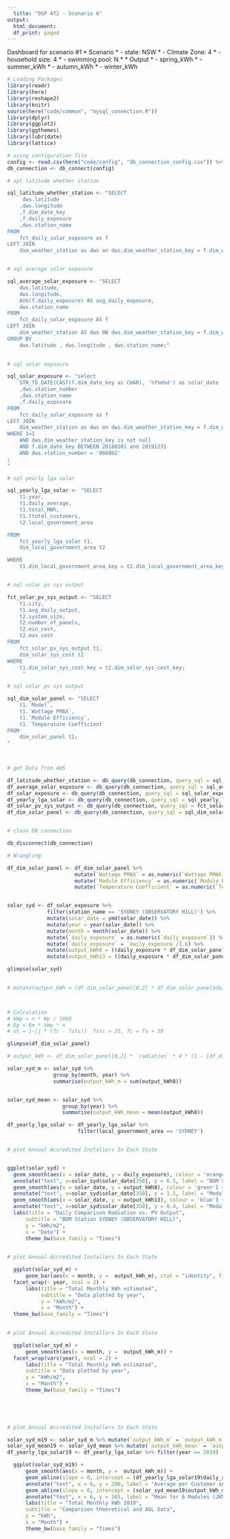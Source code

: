 ```yaml
---
  title: "DSP AT2 - Scenario 6"
output:
  html_document:
  df_print: paged
---
```

  
  Dashboard for scenario #1
* Scenario
* - state: NSW
* - Climate Zone: 4
* - household size: 4
* - swimming pool: N
* 
  * Output
* - spring_kWh
* - summer_kWh
* - autumn_kWh
* - winter_kWh

```R

# Loading Packages
library(readr)
library(here)
library(reshape2)
library(knitr)
source(here("code/common", "mysql_connection.R"))
library(dplyr)
library(ggplot2)
library(ggthemes)
library(lubridate)
library(lattice)


```

```R

# using configuration file
config <- read.csv(here("code/config", "db_connection_config.csv")) %>% filter(user_key == "rato_rds")
db_connection <- db_connect(config)

# spl latitude whether station

sql_latitude_whether_station <- "SELECT
     dws.latitude
    ,dws.longitude
    ,f.dim_date_key
    ,f.daily_exposure
    ,dws.station_name
FROM 
    fct_daily_solar_exposure as f
LEFT JOIN 
    dim_weather_station as dws on dws.dim_weather_station_key = f.dim_weather_station_key;"


# sql average solar exposure

sql_average_solar_exposure <- "SELECT
    dws.latitude,
    dws.longitude,
    AVG(f.daily_exposure) AS avg_daily_exposure,
    dws.station_name
FROM
    fct_daily_solar_exposure AS f
LEFT JOIN
    dim_weather_station AS dws ON dws.dim_weather_station_key = f.dim_weather_station_key
GROUP BY 
    dws.latitude , dws.longitude , dws.station_name;"

 
# sql solar exposure

sql_solar_exposure <- "select
    STR_TO_DATE(CAST(f.dim_date_key as CHAR), '%Y%m%d') as solar_date
    ,dws.station_number 
    ,dws.station_name 
    ,f.daily_exposure 
FROM 
    fct_daily_solar_exposure as f
LEFT JOIN 
    dim_weather_station as dws on dws.dim_weather_station_key = f.dim_weather_station_key 
WHERE 1=1
    AND dws.dim_weather_station_key is not null
    AND f.dim_date_key BETWEEN 20180101 and 20191231
    AND dws.station_number = '066062'
;
"

# sql yearly lga solar

sql_yearly_lga_solar <- "SELECT 
    t1.year,
    t1.daily_average,
    t1.total_MWh,
    t1.ttotal_customers,
    t2.local_government_area

FROM
    fct_yearly_lga_solar t1,
    dim_local_government_area t2

WHERE
    t1.dim_local_government_area_key = t2.dim_local_government_area_key; "


# sql solar pv sys output

fct_solar_pv_sys_output <- "SELECT 
    t1.city,
    t1.avg_daily_output,
    t2.system_size,
    t2.number_of_panels,
    t2.min_cost,
    t2.max_cost
FROM
    fct_solar_pv_sys_output t1,
    dim_solar_sys_cost t2
WHERE
    t1.dim_solar_sys_cost_key = t2.dim_solar_sys_cost_key; 
     "

# sql solar pv sys output

sql_dim_solar_panel <- "SELECT
    t1.`Model`,
    t1.`Wattage PMAX`,
    t1.`Module Efficiency`, 
    t1.`Temperature Coefficient`
FROM 
    dim_solar_panel t1; 
"
  


# get Data from AWS 

df_latitude_whether_station <- db_query(db_connection, query_sql = sql_latitude_whether_station)
df_average_solar_exposure <- db_query(db_connection, query_sql = sql_average_solar_exposure)
df_solar_exposure <- db_query(db_connection, query_sql = sql_solar_exposure)
df_yearly_lga_solar <- db_query(db_connection, query_sql = sql_yearly_lga_solar)
df_solar_pv_sys_output <- db_query(db_connection, query_sql = fct_solar_pv_sys_output)
df_dim_solar_panel <- db_query(db_connection, query_sql = sql_dim_solar_panel)


# close DB connection

db_disconnect(db_connection)
```


```R

# Wrangling 

df_dim_solar_panel <- df_dim_solar_panel %>%
                      mutate(`Wattage PMAX` = as.numeric(`Wattage PMAX`)) %>% 
                      mutate(`Module Efficiency` = as.numeric(`Module Efficiency`)) %>% 
                      mutate(`Temperature Coefficient` = as.numeric(`Temperature Coefficient`))


solar_syd <- df_solar_exposure %>% 
             filter(station_name == 'SYDNEY (OBSERVATORY HILL)') %>% 
             mutate(solar_date = ymd(solar_date)) %>% 
             mutate(year = year(solar_date)) %>% 
             mutate(month = month(solar_date)) %>% 
             mutate(`daily_exposure` = as.numeric(`daily_exposure`)) %>%
             mutate(`daily_exposure` = `daily_exposure`/3.6) %>%
             mutate(output_kWh8 = ((daily_exposure * df_dim_solar_panel[8,2] ) / 1000) * (1 / 1.636) * (1 - 0.25)) %>%     # JKM400N-72H-TV
             mutate(output_kWh13 = ((daily_exposure * df_dim_solar_panel[13,2] ) / 1000) * (1 / 1.636) * (1 - 0.25))       # LG335N1K-V5

glimpse(solar_syd)

             
# mutate(output_kWh = (df_dim_solar_panel[8,2] * df_dim_solar_panel$daily_exposure * 4 * (1 - df_dim_solar_panel[8,3] - (df_dim_solar_panel[8,4] * (20 + 30 - 25)))))



# Calculation 
# kWp = n * Wp / 1000
# Ep = Em * kWp * n
# nt = 1-[j * (Tc - Tstc)]  Tstc = 25, Tc = Ta + 30

glimpse(df_dim_solar_panel)

# output_kWh <- df_dim_solar_panel[8,2] * `radiation` * 4 * (1 - [df_dim_solar_panel[8,2] * (temp + 30 - 25)])

solar_syd_m <- solar_syd %>% 
               group_by(month, year) %>%
               summarise(output_kWh_m = sum(output_kWh8))


solar_syd_mean <- solar_syd %>% 
                  group_by(year) %>%
                  summarise(output_kWh_mean = mean(output_kWh8))

df_yearly_lga_solar <- df_yearly_lga_solar %>% 
                       filter(local_government_area == 'SYDNEY')



```


```R

# plot Annual Accredited Installers In Each State


ggplot(solar_syd) +
  geom_smooth(aes(x = solar_date, y = daily_exposure), colour = 'orange') +
  annotate("text", x=solar_syd$solar_date[350], y = 6.5, label = "BOM Station SYDNEY (OBSERVATORY HILL)", colour ="orange") +
  geom_smooth(aes(x = solar_date, y = output_kWh8), colour = 'green') +
  annotate("text", x=solar_syd$solar_date[350], y = 1.5, label = "Module (JKM400N-72H-TV)", colour ="green") +
  geom_smooth(aes(x = solar_date, y = output_kWh13), colour = 'blue') +
  annotate("text", x=solar_syd$solar_date[350], y = 0.4, label = "Module (LG335N1K-V5)", colour ="blue") +
  labs(title = "Daily Comparison Radiation vs. PV Output",
      subtitle = "BOM Station SYDNEY (OBSERVATORY HILL)",
      y = "kWh/m2",
      x = "Date") + 
      theme_bw(base_family = "Times")
  
```


```R

# plot Annual Accredited Installers In Each State

  ggplot(solar_syd_m) +
      geom_bar(aes(x = month, y =  output_kWh_m), stat = "identity", fill = "orange") +
  facet_wrap(~ year, ncol = 2) +
      labs(title = "Total Monthly kWh estimated",
           subtitle = "Data plotted by year",
           y = "kWh/m2",
           x = "Month") + 
  theme_bw(base_family = "Times")
  
```


```R

# plot Annual Accredited Installers In Each State

  ggplot(solar_syd_m) +
      geom_smooth(aes(x = month, y =  output_kWh_m)) +
  facet_wrap(vars(year), ncol = 2) +
      labs(title = "Total Monthly kWh estimated",
      subtitle = "Data plotted by year",
      y = "kWh/m2",
      x = "Month") + 
      theme_bw(base_family = "Times")
  


  
```


```R

# plot Annual Accredited Installers In Each State

solar_syd_m19 <- solar_syd_m %>% mutate(`output_kWh_m` = `output_kWh_m` * 6) %>% filter(year == 2019)
solar_syd_mean19 <- solar_syd_mean %>% mutate(`output_kWh_mean` = `output_kWh_mean` * 6) %>% filter(year == 2019)
df_yearly_lga_solar19 <- df_yearly_lga_solar %>% filter(year == 2019)

  ggplot(solar_syd_m19) +
      geom_smooth(aes(x = month, y =  output_kWh_m)) +
      geom_abline(slope = 0, intercept = (df_yearly_lga_solar19$daily_average * 365 / (12 * 1.636)), colour = "orange") +
      annotate("text", x = 6, y = 200, label = "Average per Customer and Day (AGL)", colour ="orange") +
      geom_abline(slope = 0, intercept = (solar_syd_mean19$output_kWh_mean * 365 / 12), colour ="green") +
      annotate("text", x = 6, y = 165, label = "Mean for 6 Modules (JKM400N-72H-TV)", colour ="green") +
      labs(title = "Total Monthly kWh 2019",
      subtitle = "Comparison theoretical and AGL Data",
      y = "kWh",
      x = "Month") + 
      theme_bw(base_family = "Times")
  

  
```






